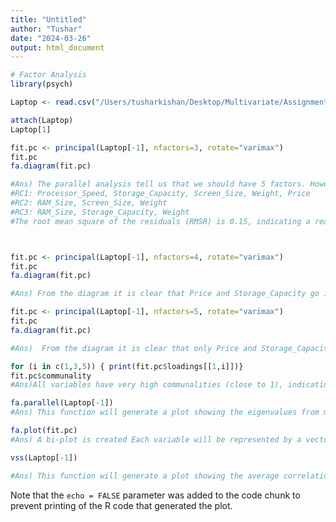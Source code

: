```yaml
---
title: "Untitled"
author: "Tushar"
date: "2024-03-26"
output: html_document
---
```


```r
# Factor Analysis
library(psych)

Laptop <- read.csv("/Users/tusharkishan/Desktop/Multivariate/Assignment\ 1/Laptop_price.csv")

attach(Laptop)
Laptop[1]

fit.pc <- principal(Laptop[-1], nfactors=3, rotate="varimax")
fit.pc
fa.diagram(fit.pc)

#Ans) The parallel analysis tell us that we should have 5 factors. However,  3-factors have been extracted after performing factor analysis. The three factors (RC1, RC2, RC3) explain 48%, 27%, and 24% of the total variance, respectively. Together, they cumulatively explain 100% of the variance in the data.The factor loadings indicate the strength and direction of the relationship between each variable and the factors. Variables with higher absolute loadings on a factor are more strongly associated with that factor. The variables in my dataset are:
#RC1: Processor_Speed, Storage_Capacity, Screen_Size, Weight, Price
#RC2: RAM_Size, Screen_Size, Weight
#RC3: RAM_Size, Storage_Capacity, Weight
#The root mean square of the residuals (RMSR) is 0.15, indicating a reasonable fit of the model to the data. The fit based on off-diagonal values is 0.68, which is acceptable.



fit.pc <- principal(Laptop[-1], nfactors=4, rotate="varimax")
fit.pc
fa.diagram(fit.pc)

#Ans) From the diagram it is clear that Price and Storage_Capacity go into one group, Screen_size, Weight and Processor_Speed go into the next group and Ram_Size goes seperately into another group. The root mean square of the residuals (RMSR) is 0.12, indicating a good fit of the model to the data. The fit based on off-diagonal values is 0.79, which is also considered good.

fit.pc <- principal(Laptop[-1], nfactors=5, rotate="varimax")
fit.pc
fa.diagram(fit.pc)

#Ans)  From the diagram it is clear that only Price and Storage_Capacity go into one group. Ram_sizes goes into one group. Screen_size goes into one group. Weight goes seperately into another group and Processor_Speed also goes seperately into another group.The root mean square of the residuals (RMSR) is 0.12, indicating a good fit of the model to the data. The fit based on off-diagonal values is 0.79, which is also considered good.

for (i in c(1,3,5)) { print(fit.pc$loadings[[1,i]])}
fit.pc$communality
#Ans)All variables have very high communalities (close to 1), indicating that the factors explain almost all of the variance in each variable.

fa.parallel(Laptop[-1])
#Ans) This function will generate a plot showing the eigenvalues from my actual data  and the average eigenvalues from the random data. We can use this plot to determine the number of factors to retain. From the plot it is clear that, it is better to retain one or more factors. 

fa.plot(fit.pc)
#Ans) A bi-plot is created Each variable will be represented by a vector indicating its loading on each principal component, and each observation will be represented by a point. From the plot we can also see that there is no correlation between the factors

vss(Laptop[-1])

#Ans) This function will generate a plot showing the average correlation of items within factors for different numbers of factors. It can help us determine the optimal number of factors to retain based on the simplicity of the factor structure. Based on the graph it is clear that it is optimal to retain one or more factors.

```

Note that the `echo = FALSE` parameter was added to the code chunk to prevent printing of the R code that generated the plot.
